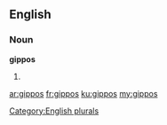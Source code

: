 ==English==

===Noun===
'''gippos'''

# {{plural of|[[gippo]]}}

[[Category:English plurals]]

[[ar:gippos]]
[[fr:gippos]]
[[ku:gippos]]
[[my:gippos]]